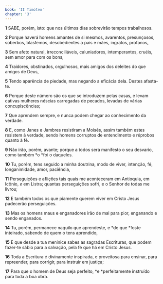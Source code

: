```yaml
---
book: 'II Timóteo'
chapter: '3'
---
```


**1** SABE, porém, isto: que nos últimos dias sobrevirão tempos trabalhosos.

**2** Porque haverá homens amantes de si mesmos, avarentos, presunçosos, soberbos, blasfemos, desobedientes a pais e mães, ingratos, profanos,

**3** Sem afeto natural, irreconciliáveis, caluniadores, intemperantes, cruéis, sem amor para com os bons,

**4** Traidores, obstinados, orgulhosos, mais amigos dos deleites do que amigos de Deus,

**5** Tendo aparência de piedade, mas negando a eficácia dela. Destes afasta-te.

**6** Porque deste número são os que se introduzem pelas casas, e levam cativas mulheres néscias carregadas de pecados, levadas de várias concupiscências;

**7** Que aprendem sempre, e nunca podem chegar ao conhecimento da verdade.

**8** E, como Janes e Jambres resistiram a Moisés, assim também estes resistem à verdade, sendo homens corruptos de entendimento e réprobos quanto à fé.

**9** Não irão, porém, avante; porque a todos será manifesto o seu desvario, como também *o *foi o daqueles.

**10** Tu, porém, tens seguido a minha doutrina, modo de viver, intenção, fé, longanimidade, amor, paciência,

**11** Perseguições e aflições tais quais me aconteceram em Antioquia, em Icônio, _e_ em Listra; quantas perseguições sofri, e o Senhor de todas me livrou;

**12** E também todos os que piamente querem viver em Cristo Jesus padecerão perseguições.

**13** Mas os homens maus e enganadores irão de mal para pior, enganando e sendo enganados.

**14** Tu, porém, permanece naquilo que aprendeste, e *de que *foste inteirado, sabendo de quem o tens aprendido,

**15** E que desde a tua meninice sabes as sagradas Escrituras, que podem fazer-te sábio para a salvação, pela fé que há em Cristo Jesus.

**16** Toda a Escritura é divinamente inspirada, e proveitosa para ensinar, para repreender, para corrigir, para instruir em justiça;

**17** Para que o homem de Deus seja perfeito, *e *perfeitamente instruído para toda a boa obra.
